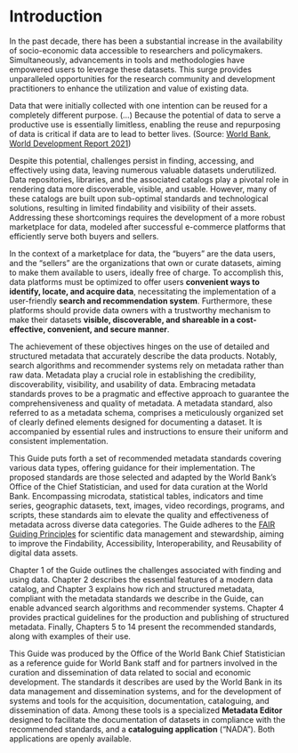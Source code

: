 # Introduction {-}

In the past decade, there has been a substantial increase in the availability of socio-economic data accessible to researchers and policymakers. Simultaneously, advancements in tools and methodologies have empowered users to leverage these datasets. This surge provides unparalleled opportunities for the research community and development practitioners to enhance the utilization and value of existing data. 

:::quote
Data that were initially collected with one intention can be reused for a completely different purpose. (…) Because the potential of data to serve a productive use is essentially limitless, enabling the reuse and repurposing of data is critical if data are to lead to better lives. (Source: [World Bank, World Development Report 2021](https://www.worldbank.org/en/publication/wdr2021)) 
:::

Despite this potential, challenges persist in finding, accessing, and effectively using data, leaving numerous valuable datasets underutilized. Data repositories, libraries, and the associated catalogs play a pivotal role in rendering data more discoverable, visible, and usable. However, many of these catalogs are built upon sub-optimal standards and technological solutions, resulting in limited findability and visibility of their assets. Addressing these shortcomings requires the development of a more robust marketplace for data, modeled after successful e-commerce platforms that efficiently serve both buyers and sellers.

In the context of a marketplace for data, the "buyers" are the data users, and the "sellers" are the organizations that own or curate datasets, aiming to make them available to users, ideally free of charge. To accomplish this, data platforms must be optimized to offer users **convenient ways to identify, locate, and acquire data**, necessitating the implementation of a user-friendly **search and recommendation system**. Furthermore, these platforms should provide data owners with a trustworthy mechanism to make their datasets **visible, discoverable, and shareable in a cost-effective, convenient, and secure manner**.

The achievement of these objectives hinges on the use of detailed and structured metadata that accurately describe the data products. Notably, search algorithms and recommender systems rely on metadata rather than raw data. Metadata play a crucial role in establishing the credibility, discoverability, visibility, and usability of data. Embracing metadata standards proves to be a pragmatic and effective approach to guarantee the comprehensiveness and quality of metadata. A metadata standard, also referred to as a metadata schema, comprises a meticulously organized set of clearly defined elements designed for documenting a dataset. It is accompanied by essential rules and instructions to ensure their uniform and consistent implementation.

This Guide puts forth a set of recommended metadata standards covering various data types, offering guidance for their implementation. The proposed standards are those selected and adapted by the World Bank's Office of the Chief Statistician, and used for data curation at the World Bank. Encompassing microdata, statistical tables, indicators and time series, geographic datasets, text, images, video recordings, programs, and scripts, these standards aim to elevate the quality and effectiveness of metadata across diverse data categories. The Guide adheres to the [FAIR Guiding Principles](https://doi.org/10.1371/journal.pcbi.1008469) for scientific data management and stewardship, aiming to improve the Findability, Accessibility, Interoperability, and Reusability of digital data assets.

Chapter 1 of the Guide outlines the challenges associated with finding and using data. Chapter 2 describes the essential features of a modern data catalog, and Chapter 3 explains how rich and structured metadata, compliant with the metadata standards we describe in the Guide, can enable advanced search algorithms and recommender systems. Chapter 4 provides practical guidelines for the production and publishing of structured metadata. Finally, Chapters 5 to 14 present the recommended standards, along with examples of their use.

This Guide was produced by the Office of the World Bank Chief Statistician as a reference guide for World Bank staff and for partners involved in the curation and dissemination of data related to social and economic development. The standards it describes are used by the World Bank in its data management and dissemination systems, and for the development of systems and tools for the acquisition, documentation, cataloguing, and dissemination of data. Among these tools is a specialized **Metadata Editor** designed to facilitate the documentation of datasets in compliance with the recommended standards, and a **cataloguing application** ("NADA"). Both applications are openly available. 
